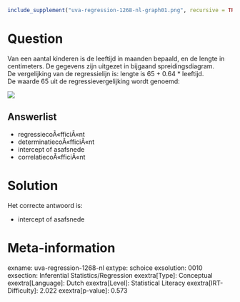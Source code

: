 ```r
include_supplement("uva-regression-1268-nl-graph01.png", recursive = TRUE)
```

Question
========

Van een aantal kinderen is de leeftijd in maanden bepaald, en de lengte
in centimeters. De gegevens zijn uitgezet in bijgaand
spreidingsdiagram.\
De vergelijking van de regressielijn is: lengte is 65 + 0.64 \*
leeftijd.\
De waarde 65 uit de regressievergelijking wordt genoemd:

![](uva-regression-1268-nl-graph01.png)

Answerlist
----------

* regressiecoÃ«fficiÃ«nt
* determinatiecoÃ«fficiÃ«nt
* intercept of asafsnede
* correlatiecoÃ«fficiÃ«nt

Solution
========

Het correcte antwoord is: 

* intercept of asafsnede

Meta-information
================
exname: uva-regression-1268-nl
extype: schoice
exsolution: 0010
exsection: Inferential Statistics/Regression
exextra[Type]: Conceptual
exextra[Language]: Dutch
exextra[Level]: Statistical Literacy
exextra[IRT-Difficulty]: 2.022
exextra[p-value]: 0.573
